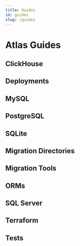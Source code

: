 ```yaml
---
title: Guides
id: guides
slug: /guides
---
```



# Atlas Guides

## ClickHouse

<div className="row">
  <Card
    name="Automatic Migrations for ClickHouse"
    description="This guide is for getting started with ClickHouse using Atlas"
    url="/guides/clickhouse"
    image={CardImage.ClickHouse}
  />
</div>

## Deployments

<div className="row">
  <Card
    name="Introduction"
    description="Intro to deploying schema migrations"
    url="/guides/deploying/intro"
    image={CardImage.Deployment}
  />
  <Card
    name="Docker images"
    description="Creating container images for deploying migrations"
    url="/guides/deploying/image"
    image={CardImage.Docker}
  />
  <Card
    name="AWS ECS"
    description="Deploying to AWS ECS (Fargate)"
    url="/guides/deploying/aws-ecs-fargate"
    image={CardImage.ECS}
  />
  <Card
    name="Kubernetes with Helm"
    description="Deploying schema migrations to Kubernetes with Helm"
    url="/guides/deploying/helm"
    image={CardImage.Helm}
  />
  <Card
    name="Kubernetes with Init Containers"
    description="Deploying schema migrations to Kubernetes with Init Containers"
    url="/guides/deploying/k8s-init-container"
    image={CardImage.Kubernetes}
  />
  <Card
    name="Kubernetes with ArgoCD"
    description="Use the Atlas Kubernetes Operator and Argo CD"
    url="/guides/deploying/k8s-argo"
    image={CardImage.Deployment}
  />
  <Card
    name="Kubernetes with Flux CD"
    description="Use the Atlas Kubernetes Operator and Flux CD"
    url="/guides/deploying/k8s-flux"
    image={CardImage.Deployment}
  />
  <Card
    name="CloudSQL with GitHub Actions"
    description="Deploying to CloudSQL with GitHub Actions"
    url="/guides/deploying/cloud-sql-via-github-actions"
    image={CardImage.Deployment}
  />
  <Card
    name="Deploying to Fly.io"
    description="Using Atlas with Fly.io"
    url="/guides/deploying/fly-io"
    image={CardImage.Deployment}
  />
</div>

## MySQL

<div className="row">
  <Card
    name="Descending Indexes"
    description="This guide is for working with descending indexes in MySQL with Atlas"
    url="/guides/mysql/descending-indexes"
    image={CardImage.MySQL}
  />
  <Card
    name="Functional Indexes"
    description="This guide is for working with functional indexes in MySQL with Atlas"
    url="/guides/mysql/functional-indexes"
    image={CardImage.MySQL}
  />
  <Card
    name="Prefix Indexes"
    description="This guide is for working with prefix indexes in MySQL with Atlas"
    url="/guides/mysql/prefix-indexes"
    image={CardImage.MySQL}
  />
  <Card
    name="CHECK Constraint"
    description="This guide is for working with CHECK constraints in MySQL with Atlas"
    url="/guides/mysql/check-constraint"
    image={CardImage.MySQL}
  />
  <Card
    name="Generated Columns"
    description="This guide is for working with generated columns in MySQL with Atlas"
    url="/guides/mysql/generated-columns"
    image={CardImage.MySQL}
  />
  <Card
    name="MySQL RDS with Terraform"
    description="Managing MySQL schemas on RDS with Terraform"
    url="/guides/mysql/terraform"
    image={CardImage.Terraform}
  />
  <Card
    name="Inline REFERENCES clauses (MY102)"
    description="This guide describes in detail the detection of inline REFERENCES clauses for MySQL"
    url="/guides/mysql/checks/MY102"
    image={CardImage.MySQL}
  />
  <Card
    name="Dropping non-virtual columns (DS103)"
    description="This guide describes in detail the detection of dropping non-virtual columns for MySQL databases with Atlas's linting capabilities"
    url="/guides/mysql/checks/DS103"
    image={CardImage.MySQL}
  />
  <Card
    name="Detecting drops of foreign key constraints"
    description="This guide describes in detail the detection of dropping foreign keys in MySQL databases, using Atlas's linting capabilities"
    url="/guides/mysql/checks/CD101"
    image={CardImage.MySQL}
  />
</div>

## PostgreSQL

<div className="row">
  <Card
    name="Serial Type Columns"
    description="This guide is for understanding serial type columns in PostgreSQL with Atlas"
    url="/guides/postgres/serial-columns"
    image={CardImage.Postgres}
  />
  <Card
    name="Partial Indexes"
    description="This guide is for implementing partial indexes in PostgreSQL with Atlas"
    url="/guides/postgres/partial-indexes"
    image={CardImage.Postgres}
  />
  <Card
    name="Included Columns"
    description="This guide is for working with covering indexes in PostgreSQL"
    url="/guides/postgres/included-columns"
    image={CardImage.Postgres}
  />
  <Card
    name="Index Operator Classes"
    description="This guide is for understanding index operator classes in PostgreSQL"
    url="/guides/postgres/index-operator-classes"
    image={CardImage.Postgres}
  />
  <Card
    name="Optimal data alignment (PG110)"
    description="This guide is for achieving optimal data alignment in PostgreSQL with Atlas"
    url="/guides/postgres/pg-110"
    image={CardImage.Postgres}
  />
  <Card
    name="Descending Indexes"
    description="This guide is for implementing descending indexes in PostgreSQL with Atlas"
    url="/guides/postgres/descending-indexes"
    image={CardImage.Postgres}
  />
  <Card
    name="Functional Indexes"
    description="This guide is for creating functional indexes in PostgreSQL with Atlas"
    url="/guides/postgres/functional-indexes"
    image={CardImage.Postgres}
  />
</div>

## SQLite

<div className="row">
  <Card
    name="Partial Indexes"
    description="This guide is for implementing partial indexes in SQLite with Atlas"
    url="/guides/sqlite/partial-indexes"
    image={CardImage.SQLite}
  />
  <Card
    name="Descending Indexes"
    description="This guide is for creating descending indexes in SQLite with Atlas"
    url="/guides/sqlite/descending-indexes"
    image={CardImage.SQLite}
  />
  <Card
    name="Functional Indexes"
    description="This guide is for creating functional indexes in SQLite with Atlas"
    url="/guides/sqlite/functional-indexes"
    image={CardImage.SQLite}
  />
  <Card
    name="Working with Turso"
    description="This guide is for working with Turso in SQLite with Atlas"
    url="/guides/sqlite/turso"
    image={CardImage.Integration}
  />
</div>

## Migration Directories

<div className="row">
  <Card
    name="Working with template directories"
    description="This guide explains how to interpolate data variables in migration files"
    url="/guides/migration-dirs/template-directory"
    image={CardImage.Migrate}
  />
</div>

## Migration Tools

<div className="row">
  <Card
    name="Automatic migration planning for golang-migrate"
    description="This guide is for automatic migration planning for golang-migrate with Atlas"
    url="/guides/migration-tools/golang-migrate"
    image={CardImage.Tools}
  />
  <Card
    name="Importing from pressly/goose"
    description="This guide is for importing a pressly/goose project to Atlas"
    url="/guides/migration-tools/goose-import"
    image={CardImage.Tools}
  />
</div>

## ORMs

<div className="row">
  <Card
    name="GORM"
    description="This guide is for automatic migration planning for GORM with Atlas"
    url="/guides/orms/gorm"
    image={CardImage.Tools}
  />
  <Card
    name="Beego"
    description="This guide is for automatic migration planning for Beego with Atlas"
    url="/guides/orms/beego"
    image={CardImage.Tools}
  />
  <Card
    name="Sequelize"
    description="This guide is for automatic migration planning for Sequelize with Atlas"
    url="/guides/orms/sequelize"
    image={CardImage.Tools}
   />
   <Card
    name={"TypeORM"}
    description={"This guide is for automatic migration planning for TypeORM with Atlas"}
    url={"/guides/orms/typeorm"}
    image={CardImage.Tools}
  />
  <Card
    name="Hibernate"
    description="This guide is for automatic migration planning for Hibernate with Atlas"
    url="/guides/orms/hibernate"
    image={CardImage.Tools}
  />
   <Card
    name={"SQLAlchemy"}
    description={"This guide is for automatic migration planning for SQLAlchemy with Atlas"}
    url={"/guides/orms/sqlalchemy"}
    image={CardImage.Tools}
  />
  <Card
    name="Django"
    description="Learn about automatic migration planning for Django using Atlas"
    url="/guides/orms/django"
    image={CardImage.Tools}
  />
</div>

## SQL Server

<div className="row">
  <Card
    name="Automatic Migrations for SQL Server"
    description="This guide is for getting started with SQL Server using Atlas"
    url="/guides/mssql"
    image={CardImage.SQLServer}
  />
</div>

## Terraform

<div className="row">
  <Card
    name="Provisioning schemas (named databases)"
    description="This guide is for provisioning schemas (named databases) with Terraform using Atlas"
    url="/guides/terraform/named-databases"
    image={CardImage.Terraform}
  />
</div>

## Tests

<div className="row">
  <Card
    name="Integration tests with docker-compose"
    description="This guide is for running integration tests with docker-compose using Atlas"
    url="/guides/testing/docker-compose"
    image={CardImage.Testing}
  />
  <Card
    name="Integration tests with GitHub Actions"
    description="This guide is for running integration tests with GitHub Actions using Atlas"
    url="/guides/testing/github-actions"
    image={CardImage.Testing}
  />
</div>
